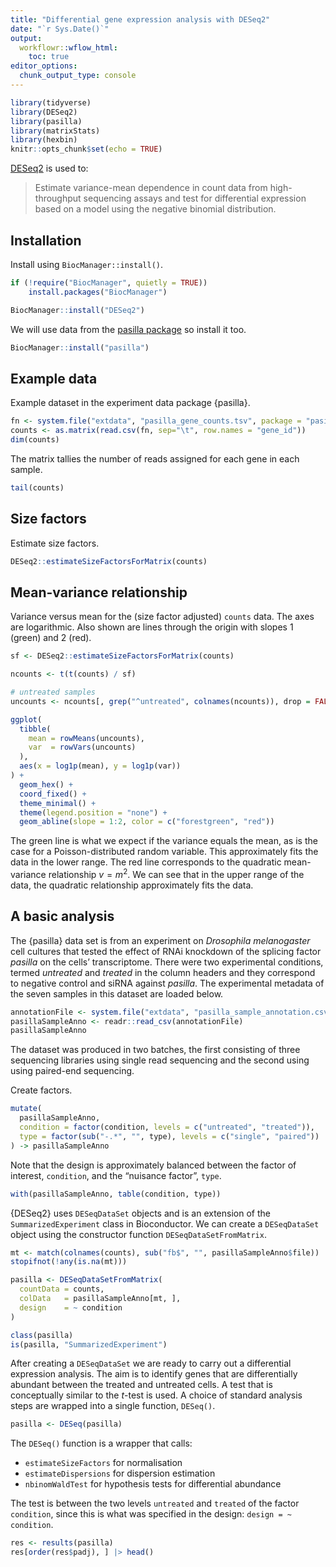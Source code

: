 ```yaml
---
title: "Differential gene expression analysis with DESeq2"
date: "`r Sys.Date()`"
output:
  workflowr::wflow_html:
    toc: true
editor_options:
  chunk_output_type: console
---
```


```r
library(tidyverse)
library(DESeq2)
library(pasilla)
library(matrixStats)
library(hexbin)
knitr::opts_chunk$set(echo = TRUE)
```

[DESeq2](https://bioconductor.org/packages/release/bioc/html/DESeq2.html) is used to:

> Estimate variance-mean dependence in count data from high-throughput sequencing assays and test for differential expression based on a model using the negative binomial distribution. 

## Installation

Install using `BiocManager::install()`.

```r
if (!require("BiocManager", quietly = TRUE))
    install.packages("BiocManager")

BiocManager::install("DESeq2")
```

We will use data from the [pasilla package](https://www.bioconductor.org/packages/release/data/experiment/html/pasilla.html) so install it too.

```r
BiocManager::install("pasilla")
```

## Example data

Example dataset in the experiment data package {pasilla}.

```r
fn <- system.file("extdata", "pasilla_gene_counts.tsv", package = "pasilla", mustWork = TRUE)
counts <- as.matrix(read.csv(fn, sep="\t", row.names = "gene_id"))
dim(counts)
```

The matrix tallies the number of reads assigned for each gene in each sample.

```r
tail(counts)
```

## Size factors

Estimate size factors.

```r
DESeq2::estimateSizeFactorsForMatrix(counts)
```

## Mean-variance relationship

Variance versus mean for the (size factor adjusted) `counts` data. The axes are logarithmic. Also shown are lines through the origin with slopes 1 (green) and 2 (red).

```r
sf <- DESeq2::estimateSizeFactorsForMatrix(counts)

ncounts <- t(t(counts) / sf)

# untreated samples
uncounts <- ncounts[, grep("^untreated", colnames(ncounts)), drop = FALSE]

ggplot(
  tibble(
    mean = rowMeans(uncounts),
    var  = rowVars(uncounts)
  ),
  aes(x = log1p(mean), y = log1p(var))
) +
  geom_hex() +
  coord_fixed() +
  theme_minimal() +
  theme(legend.position = "none") +
  geom_abline(slope = 1:2, color = c("forestgreen", "red"))
```

The green line is what we expect if the variance equals the mean, as is the case for a Poisson-distributed random variable. This approximately fits the data in the lower range. The red line corresponds to the quadratic mean-variance relationship $v = m^2$. We can see that in the upper range of the data, the quadratic relationship approximately fits the data.

## A basic analysis

The {pasilla} data set is from an experiment on _Drosophila melanogaster_ cell cultures that tested the effect of RNAi knockdown of the splicing factor _pasilla_ on the cells' transcriptome. There were two experimental conditions, termed _untreated_ and _treated_ in the column headers and they correspond to negative control and siRNA against _pasilla_. The experimental metadata of the seven samples in this dataset are loaded below.

```r
annotationFile <- system.file("extdata", "pasilla_sample_annotation.csv", package = "pasilla", mustWork = TRUE)
pasillaSampleAnno <- readr::read_csv(annotationFile)
pasillaSampleAnno
```

The dataset was produced in two batches, the first consisting of three sequencing libraries using single read sequencing and the second using using paired-end sequencing.

Create factors.

```r
mutate(
  pasillaSampleAnno,
  condition = factor(condition, levels = c("untreated", "treated")),
  type = factor(sub("-.*", "", type), levels = c("single", "paired"))
) -> pasillaSampleAnno
```

Note that the design is approximately balanced between the factor of interest, `condition`, and the "nuisance factor", `type`.

```r
with(pasillaSampleAnno, table(condition, type))
```

{DESeq2} uses `DESeqDataSet` objects and is an extension of the `SummarizedExperiment` class in Bioconductor. We can create a `DESeqDataSet` object using the constructor function `DESeqDataSetFromMatrix`.

```r
mt <- match(colnames(counts), sub("fb$", "", pasillaSampleAnno$file))
stopifnot(!any(is.na(mt)))

pasilla <- DESeqDataSetFromMatrix(
  countData = counts,
  colData   = pasillaSampleAnno[mt, ],
  design    = ~ condition
)

class(pasilla)
is(pasilla, "SummarizedExperiment")
```

After creating a `DESeqDataSet` we are ready to carry out a differential expression analysis. The aim is to identify genes that are differentially abundant between the treated and untreated cells. A test that is conceptually similar to the _t_-test is used. A choice of standard analysis steps are wrapped into a single function, `DESeq()`.

```r
pasilla <- DESeq(pasilla)
```

The `DESeq()` function is a wrapper that calls:

* `estimateSizeFactors` for normalisation
* `estimateDispersions` for dispersion estimation
* `nbinomWaldTest` for hypothesis tests for differential abundance

The test is between the two levels `untreated` and `treated` of the factor `condition`, since this is what was specified in the design: `design = ~ condition`.

```r
res <- results(pasilla)
res[order(res$padj), ] |> head()
```
